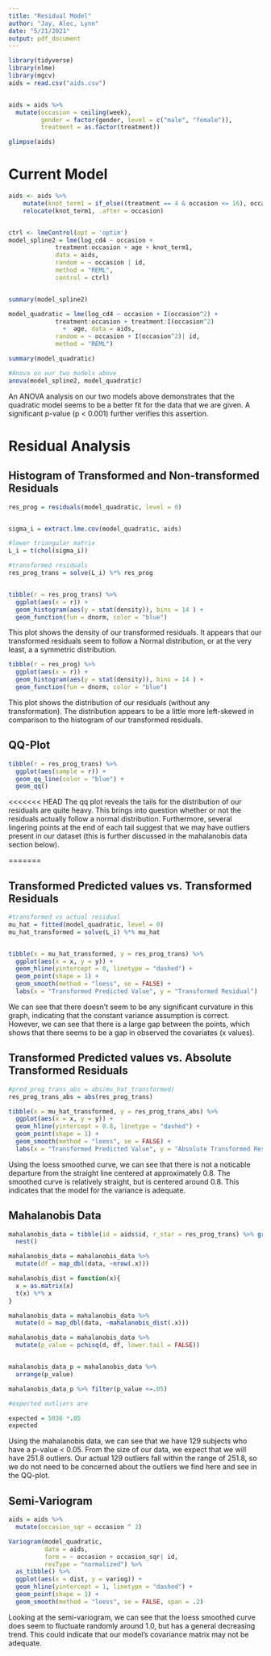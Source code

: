 ```yaml
---
title: "Residual Model"
author: "Jay, Alec, Lynn"
date: "5/21/2021"
output: pdf_document
---
```

```r
library(tidyverse)
library(nlme)
library(mgcv)
aids = read.csv("aids.csv")


aids = aids %>% 
  mutate(occasion = ceiling(week),
         gender = factor(gender, level = c("male", "female")),
         treatment = as.factor(treatment))

glimpse(aids)
```

# Current Model  

```r
aids <- aids %>% 
    mutate(knot_term1 = if_else((treatment == 4 & occasion <= 16), occasion^2, 0)) %>% 
    relocate(knot_term1, .after = occasion)


ctrl <- lmeControl(opt = 'optim')
model_spline2 = lme(log_cd4 ~ occasion + 
             treatment:occasion + age + knot_term1,
             data = aids,
             random = ~ occasion | id,
             method = "REML",
             control = ctrl)


summary(model_spline2)

```

```r
model_quadratic = lme(log_cd4 ~ occasion + I(occasion^2) + 
             treatment:occasion + treatment:I(occasion^2)
               +  age, data = aids,
             random = ~ occasion + I(occasion^2)| id,
             method = "REML")

summary(model_quadratic)
```

```r
#Anova on our two models above
anova(model_spline2, model_quadratic)
```
An ANOVA analysis on our two models above demonstrates that the quadratic model seems to be a better fit for the data that we are given. A significant p-value (p < 0.001) further verifies this assertion. 

# Residual Analysis  

## Histogram of Transformed and Non-transformed Residuals  
```r

res_prog = residuals(model_quadratic, level = 0)


sigma_i = extract.lme.cov(model_quadratic, aids)

#lower triangular matrix
L_i = t(chol(sigma_i))

#transformed residuals
res_prog_trans = solve(L_i) %*% res_prog


tibble(r = res_prog_trans) %>% 
  ggplot(aes(x = r)) +
  geom_histogram(aes(y = stat(density)), bins = 14 ) +
  geom_function(fun = dnorm, color = "blue")
```
This plot shows the density of our transformed residuals. It appears that our transformed residuals seem to follow a Normal distribution, or at the very least, a a symmetric distribution. 



```r
tibble(r = res_prog) %>% 
  ggplot(aes(x = r)) +
  geom_histogram(aes(y = stat(density)), bins = 14 ) +
  geom_function(fun = dnorm, color = "blue")
```
This plot shows the distribution of our residuals (without any transformation). The distribution appears to be a little more left-skewed in comparison to the histogram of our transformed residuals. 

## QQ-Plot  
```r
tibble(r = res_prog_trans) %>% 
  ggplot(aes(sample = r)) + 
  geom_qq_line(color = "blue") +
  geom_qq()
```
<<<<<<< HEAD
The qq plot reveals the tails for the distribution of our residuals are quite heavy. This brings into question whether or not the residuals actually follow a normal distribution. Furthermore, several lingering points at the end of each tail suggest that we may have outliers present in our dataset (this is further discussed in the mahalanobis data section below). 

=======

## Transformed Predicted values vs. Transformed Residuals  
```r
#transformed vs actual residual
mu_hat = fitted(model_quadratic, level = 0)
mu_hat_transformed = solve(L_i) %*% mu_hat


tibble(x = mu_hat_transformed, y = res_prog_trans) %>% 
  ggplot(aes(x = x, y = y)) +
  geom_hline(yintercept = 0, linetype = "dashed") + 
  geom_point(shape = 1) + 
  geom_smooth(method = "loess", se = FALSE) +
  labs(x = "Transformed Predicted Value", y = "Transformed Residual")
```
We can see that there doesn't seem to be any significant curvature in this graph, indicating that the constant variance assumption is correct.  
However, we can see that there is a large gap between the points, which shows that there seems to be a gap in observed the covariates (x values).  

## Transformed Predicted values vs. Absolute Transformed Residuals  
```r
#pred_prog_trans_abs = abs(mu_hat_transformed)
res_prog_trans_abs = abs(res_prog_trans)

tibble(x = mu_hat_transformed, y = res_prog_trans_abs) %>% 
  ggplot(aes(x = x, y = y)) +
  geom_hline(yintercept = 0.8, linetype = "dashed") + 
  geom_point(shape = 1) +
  geom_smooth(method = "loess", se = FALSE) +
  labs(x = "Transformed Predicted Value", y = "Absolute Transformed Residual")
```
Using the loess smoothed curve, we can see that there is not a noticable departure from the straight line centered at approximately 0.8. The smoothed curve is relatively straight, but is centered around 0.8. This indicates that the model for the variance is adequate.  

## Mahalanobis Data  
```r
mahalanobis_data = tibble(id = aids$id, r_star = res_prog_trans) %>% group_by(id) %>% 
  nest()

mahalanobis_data = mahalanobis_data %>% 
  mutate(df = map_dbl(data, ~nrow(.x)))

mahalanobis_dist = function(x){
  x = as.matrix(x)
  t(x) %*% x
}

mahalanobis_data = mahalanobis_data %>% 
  mutate(d = map_dbl(data, ~mahalanobis_dist(.x)))

mahalanobis_data = mahalanobis_data %>% 
  mutate(p_value = pchisq(d, df, lower.tail = FALSE))


mahalanobis_data_p = mahalanobis_data %>% 
  arrange(p_value)

mahalanobis_data_p %>% filter(p_value <=.05)

```

```r
#expected outliers are

expected = 5036 *.05
expected
```

Using the mahalanobis data, we can see that we have 129 subjects who have a p-value < 0.05. From the size of our data, we expect that we will have 251.8 outliers. Our actual 129 outliers fall within the range of 251.8, so we do not need to be concerned about the outliers we find here and see in the QQ-plot.  

## Semi-Variogram  
```r
aids = aids %>% 
  mutate(occasion_sqr = occasion ^ 2)

Variogram(model_quadratic,
          data = aids,
          form = ~ occasion + occasion_sqr| id,
          resType = "normalized") %>% 
  as_tibble() %>% 
  ggplot(aes(x = dist, y = variog)) + 
  geom_hline(yintercept = 1, linetype = "dashed") +
  geom_point(shape = 1) +
  geom_smooth(method = "loess", se = FALSE, span = .2)
```

Looking at the semi-variogram, we can see that the loess smoothed curve does seem to fluctuate randomly around 1.0, but has a general decreasing trend. This could indicate that our model's covariance matrix may not be adequate.   



